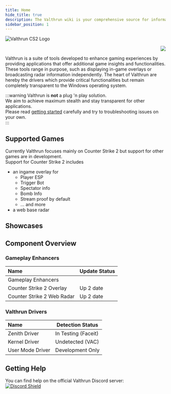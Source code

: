 ```yaml
---
title: Home
hide_title: true
description: The Valthrun wiki is your comprehensive source for information about Valthrun an an open source external Counter-Strike 2 read only kernel-level gameplay enhancer
sidebar_position: 1
---
```


![Valthrun CS2 Logo](@site/static/img/logo.svg)

<p align="right">
  <a href="https://discord.gg/ecKbpAPW5T">
    <img src="https://discordapp.com/api/guilds/1135362291311849693/widget.png?style=shield" />
  </a>
</p>


Valthrun is a suite of tools developed to enhance gaming experiences by providing applications that offer additional game insights and functionalities.
These tools range in purpose, such as displaying in-game overlays or broadcasting radar information independently.
The heart of Valthrun are hereby the drivers which provide critical functionalities but remain completely transparent to the Windows operating system.

:::warning
Valthrun is **not** a plug 'n play solution.  
We aim to achieve maximum stealth and stay transparent for other applications.  
Please read [getting started](./getting-started/) carefully and try to troubleshooting issues on your own.  
:::


## Supported Games

Currently Valthrun focuses mainly on Counter Strike 2 but support for other games are in development.  
Support for Counter Strike 2 includes
- an ingame overlay for
  - Player ESP  
  - Trigger Bot  
  - Spectator info  
  - Bomb Info
  - Stream proof by default
  - ... and more  
- a web base radar

## Showcases

<Showcase />


## Component Overview

### Gameplay Enhancers 
| Name | Update Status | 
| :-- | -- | 
| Gameplay Enhancers | | | 
| Counter Strike 2 Overlay | Up 2 date | 
| Counter Strike 2 Web Radar | Up 2 date | 

### Valthrun Drivers 
| Name | Detection Status | 
| :-- | -- | 
| Zenith Driver | In Testing (Faceit) | 
| Kernel Driver | Undetected (VAC) | 
| User Mode Driver | Development Only | 

## Getting Help

You can find help on the official Valthrun Discord server:  
[![Discord Shield](https://discordapp.com/api/guilds/1135362291311849693/widget.png?style=shield)](https://discord.gg/ecKbpAPW5T)
